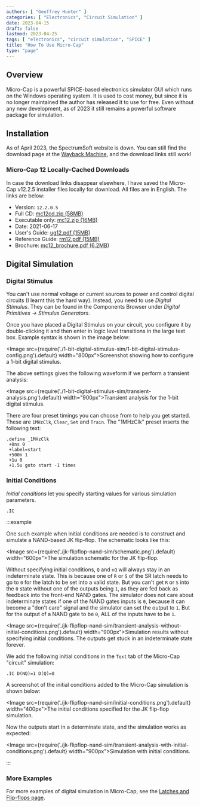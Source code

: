 ```yaml
---
authors: [ "Geoffrey Hunter" ]
categories: [ "Electronics", "Circuit Simulation" ]
date: 2023-04-15
draft: false
lastmod: 2023-04-25
tags: [ "electronics", "circuit simulation", "SPICE" ]
title: "How To Use Micro-Cap"
type: "page"
---
```


<WarningIsNotes />
 
## Overview

Micro-Cap is a powerful SPICE-based electronics simulator GUI which runs on the Windows operating system. It is used to cost money, but since it is no longer maintained the author has released it to use for free. Even without any new development, as of 2023 it still remains a powerful software package for simulation.

## Installation

As of April 2023, the SpectrumSoft website is down. You can still find the download page at the [Wayback Machine](https://web.archive.org/web/20230214034946/http://www.spectrum-soft.com/download/download.shtm), and the download links still work!

### Micro-Cap 12 Locally-Cached Downloads

In case the download links disappear elsewhere, I have saved the Micro-Cap v12.2.5 installer files locally for download. All files are in English. The links are below:

* Version: `12.2.0.5`
* Full CD: [mc12cd.zip (58MB)](micro-cap-12-installer/mc12cd.zip)
* Executable only: [mc12.zip (16MB)](micro-cap-12-installer/mc12.zip)
* Date: 2021-06-17
* User's Guide: [ug12.pdf (15MB)](micro-cap-12-installer/ug12.pdf)
* Reference Guide: [rm12.pdf (15MB)](micro-cap-12-installer/rm12.pdf)
* Brochure: [mc12_brochure.pdf (6.2MB)](micro-cap-12-installer/mc12_brochure.pdf)


## Digital Simulation

### Digital Stimulus

You can't use normal voltage or current sources to power and control digital circuits (I learnt this the hard way). Instead, you need to use _Digital Stimulus_. They can be found in the Components Browser under _Digital Primitives -> Stimulus Generators_.

Once you have placed a Digital Stimulus on your circuit, you configure it by double-clicking it and then enter in logic level transitions in the large text box. Example syntax is shown in the image below:

<Image src={require('./1-bit-digital-stimulus-sim/1-bit-digital-stimulus-config.png').default} width="800px">Screenshot showing how to configure a 1-bit digital stimulus.</Image>

The above settings gives the following waveform if we perform a transient analysis:

<Image src={require('./1-bit-digital-stimulus-sim/transient-analysis.png').default} width="900px">Transient analysis for the 1-bit digital stimulus.</Image>

There are four preset timings you can choose from to help you get started. These are `1MHzClk`, `Clear`, `Set` and `Train`. The "1MHzClk" preset inserts the following text:

```text
.define _1MHzClk 
 +0ns 0 
 +label=start 
 +500n 1 
 +1u 0 
 +1.5u goto start -1 times
```

### Initial Conditions

_Initial conditions_ let you specify starting values for various simulation parameters.

`.IC`

:::example

One such example when initial conditions are needed is to construct and simulate a NAND-based JK flip-flop. The schematic looks like this:

<Image src={require('./jk-flipflop-nand-sim/schematic.png').default} width="600px">The simulation schematic for the JK flip-flop.</Image>

Without specifying initial conditions, `Q` and `nQ` will always stay in an indeterminate state. This is because one of `R` or `S` of the SR latch needs to go to `0` for the latch to be set into a valid state. But you can't get `R` or `S` into the `0` state without one of the outputs being `1`, as they are fed back as feedback into the front-end NAND gates. The simulator does not care about indeterminate states if one of the NAND gates inputs is `0`, because it can become a "don't care" signal and the simulator can set the output to `1`. But for the output of a NAND gate to be `0`, ALL of the inputs have to be `1`. 

<Image src={require('./jk-flipflop-nand-sim/transient-analysis-without-initial-conditions.png').default} width="900px">Simulation results without specifying initial conditions. The outputs get stuck in an indeterminate state forever.</Image>

We add the following initial conditions in the `Text` tab of the Micro-Cap "circuit" simulation:

```text
.IC D(NQ)=1 D(Q)=0
```

A screenshot of the initial conditions added to the Micro-Cap simulation is shown below:

<Image src={require('./jk-flipflop-nand-sim/initial-conditions.png').default} width="400px">The initial conditions specified for the JK flip-flop simulation.</Image>

Now the outputs start in a determinate state, and the simulation works as expected:

<Image src={require('./jk-flipflop-nand-sim/transient-analysis-with-initial-conditions.png').default} width="900px">Simulation with initial conditions.</Image>

:::

### More Examples

For more examples of digital simulation in Micro-Cap, see the [Latches and Flip-flops page](/electronics/circuit-design/digital-logic/latches-and-flip-flops/).
